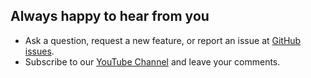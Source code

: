 
## Always happy to hear from you

- Ask a question, request a new feature, or report an issue at [GitHub issues](https://github.com/volkovlabs/business-charts/issues).
- Subscribe to our [YouTube Channel](https://youtube.com/@volkovlabs) and leave your comments.

<Sponsor />
